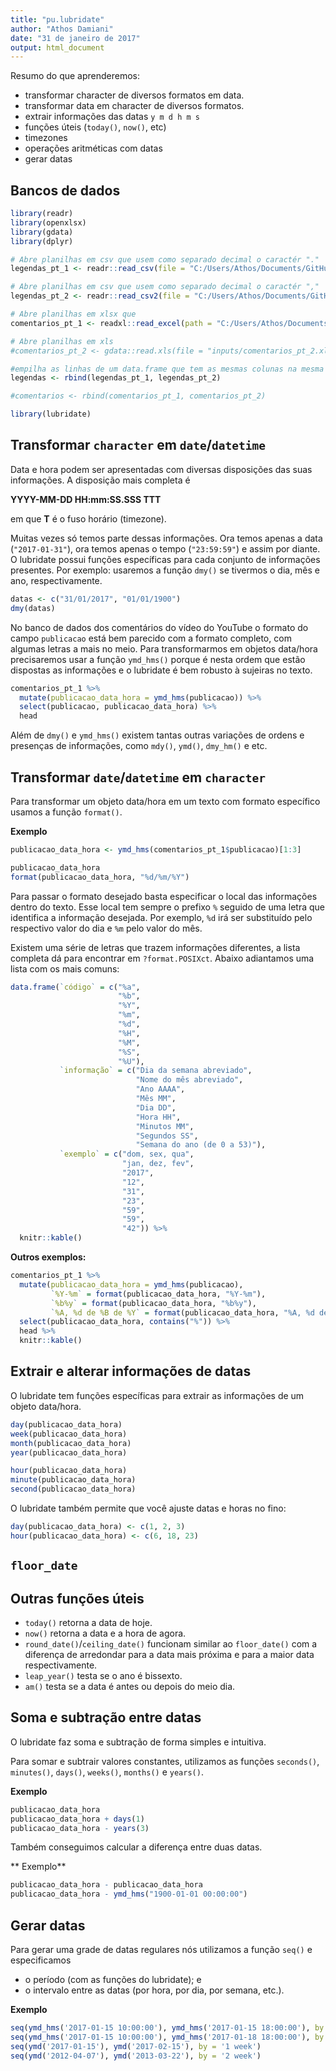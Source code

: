 ```yaml
---
title: "pu.lubridate"
author: "Athos Damiani"
date: "31 de janeiro de 2017"
output: html_document
---
```


Resumo do que aprenderemos:

- transformar character de diversos formatos em data.
- transformar data em character de diversos formatos.
- extrair informações das datas `y m d h m s`
- funções úteis (`today()`, `now()`, etc)
- timezones
- operações aritméticas com datas
- gerar datas


## Bancos de dados

```r
library(readr)
library(openxlsx)
library(gdata)
library(dplyr)

# Abre planilhas em csv que usem como separado decimal o caractér "."
legendas_pt_1 <- readr::read_csv(file = "C:/Users/Athos/Documents/GitHub/slides2017/aula2/inputs/legendas_pt_1.csv")

# Abre planilhas em csv que usem como separado decimal o caractér ","
legendas_pt_2 <- readr::read_csv2(file = "C:/Users/Athos/Documents/GitHub/slides2017/aula2/inputs/legendas_pt_2.csv")

# Abre planilhas em xlsx que
comentarios_pt_1 <- readxl::read_excel(path = "C:/Users/Athos/Documents/GitHub/slides2017/aula2/inputs/comentarios_pt_1.xlsx")

# Abre planilhas em xls
#comentarios_pt_2 <- gdata::read.xls(file = "inputs/comentarios_pt_2.xlsx")

#empilha as linhas de um data.frame que tem as mesmas colunas na mesma ordem
legendas <- rbind(legendas_pt_1, legendas_pt_2)

#comentarios <- rbind(comentarios_pt_1, comentarios_pt_2)
```

```r
library(lubridate)
```

## Transformar `character` em `date`/`datetime`

Data e hora podem ser apresentadas com diversas disposições das suas informações. A disposição mais completa é 

**YYYY-MM-DD HH:mm:SS.SSS TTT**

em que **T** é o fuso horário (timezone). 

Muitas vezes só temos parte dessas informações. Ora temos apenas a data (`"2017-01-31"`), ora temos apenas o tempo (`"23:59:59"`) e assim por diante. O lubridate possui funções específicas para cada conjunto de informações presentes. Por exemplo: usaremos a função `dmy()` se tivermos o dia, mês e ano, respectivamente.

```r
datas <- c("31/01/2017", "01/01/1900")
dmy(datas)
```

No banco de dados dos comentários do vídeo do YouTube o formato do campo `publicacao` está bem parecido com a formato completo, com algumas letras a mais no meio. Para transformarmos em objetos data/hora precisaremos usar a função `ymd_hms()` porque é nesta ordem que estão dispostas as informações e o lubridate é bem robusto à sujeiras no texto.

```r
comentarios_pt_1 %>%
  mutate(publicacao_data_hora = ymd_hms(publicacao)) %>%
  select(publicacao, publicacao_data_hora) %>%
  head
```

Além de `dmy()` e `ymd_hms()` existem tantas outras variações de ordens e presenças de informações, como `mdy()`, `ymd()`, `dmy_hm()` e etc.


## Transformar `date`/`datetime` em `character`

Para transformar um objeto data/hora em um texto com formato específico usamos a função `format()`.

**Exemplo**

```r
publicacao_data_hora <- ymd_hms(comentarios_pt_1$publicacao)[1:3]

publicacao_data_hora
format(publicacao_data_hora, "%d/%m/%Y")
```

Para passar o formato desejado basta especificar o local das informações dentro do texto. Esse local tem sempre o prefixo `%` seguido de uma letra que identifica a informação desejada. Por exemplo, `%d` irá ser substituído pelo respectivo valor do dia e `%m` pelo valor do mês.

Existem uma série de letras que trazem informações diferentes, a lista completa dá para encontrar em `?format.POSIXct`. Abaixo adiantamos uma lista com os mais comuns:

```r
data.frame(`código` = c("%a",
                        "%b",
                        "%Y",
                        "%m",
                        "%d",
                        "%H",
                        "%M",
                        "%S",
                        "%U"),
           `informação` = c("Dia da semana abreviado",
                            "Nome do mês abreviado",
                            "Ano AAAA",
                            "Mês MM",
                            "Dia DD",
                            "Hora HH",
                            "Minutos MM",
                            "Segundos SS",
                            "Semana do ano (de 0 a 53)"),
           `exemplo` = c("dom, sex, qua",
                         "jan, dez, fev",
                         "2017",
                         "12",
                         "31",
                         "23",
                         "59",
                         "59",
                         "42")) %>%
  knitr::kable()
```


**Outros exemplos:**

```r
comentarios_pt_1 %>%
  mutate(publicacao_data_hora = ymd_hms(publicacao),
         `%Y-%m` = format(publicacao_data_hora, "%Y-%m"),
         `%b%y` = format(publicacao_data_hora, "%b%y"),
         `%A, %d de %B de %Y` = format(publicacao_data_hora, "%A, %d de %B de %Y")) %>%
  select(publicacao_data_hora, contains("%")) %>%
  head %>%
  knitr::kable()
```


## Extrair e alterar informações de datas

O lubridate tem funções específicas para extrair as informações de um objeto data/hora.

```r
day(publicacao_data_hora)
week(publicacao_data_hora)
month(publicacao_data_hora)
year(publicacao_data_hora)

hour(publicacao_data_hora)
minute(publicacao_data_hora)
second(publicacao_data_hora)
```

O lubridate também permite que você ajuste datas e horas no fino:

```r
day(publicacao_data_hora) <- c(1, 2, 3)
hour(publicacao_data_hora) <- c(6, 18, 23)
```

## `floor_date`




## Outras funções úteis

- `today()` retorna a data de hoje.
- `now()` retorna a data e a hora de agora.
- `round_date()`/`ceiling_date()` funcionam similar ao `floor_date()` com a diferença de arredondar para a data mais próxima e para a maior data respectivamente.
- `leap_year()` testa se o ano é bissexto.
- `am()` testa se a data é antes ou depois do meio dia.


## Soma e subtração entre datas

O lubridate faz soma e subtração de forma simples e intuitiva. 

Para somar e subtrair valores constantes, utilizamos as funções `seconds()`, `minutes()`, `days()`, `weeks()`,  `months()` e `years()`.

**Exemplo**

```r
publicacao_data_hora
publicacao_data_hora + days(1)
publicacao_data_hora - years(3)
```

Também conseguimos calcular a diferença entre duas datas.

** Exemplo**

```r
publicacao_data_hora - publicacao_data_hora 
publicacao_data_hora - ymd_hms("1900-01-01 00:00:00")
```


## Gerar datas

Para gerar uma grade de datas regulares nós utilizamos a função `seq()` e especificamos 

 - o período (com as funções do lubridate); e
 - o intervalo entre as datas (por hora, por dia, por semana, etc.).

**Exemplo**

```r
seq(ymd_hms('2017-01-15 10:00:00'), ymd_hms('2017-01-15 18:00:00'), by = '1 hour')
seq(ymd_hms('2017-01-15 10:00:00'), ymd_hms('2017-01-18 18:00:00'), by = '1 day')
seq(ymd('2017-01-15'), ymd('2017-02-15'), by = '1 week')
seq(ymd('2012-04-07'), ymd('2013-03-22'), by = '2 week')
```

